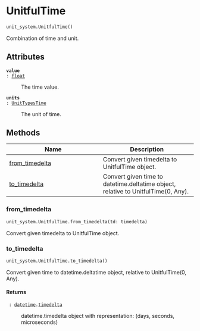 # UnitfulTime { #flood_adapt.unit_system.UnitfulTime }

```python
unit_system.UnitfulTime()
```

Combination of time and unit.

## Attributes {.doc-section .doc-section-attributes}

<code>[**value**]{.parameter-name} [:]{.parameter-annotation-sep} [[float](`float`)]{.parameter-annotation}</code>

:   The time value.

<code>[**units**]{.parameter-name} [:]{.parameter-annotation-sep} [[UnitTypesTime](`flood_adapt.objects.forcing.unit_system.UnitTypesTime`)]{.parameter-annotation}</code>

:   The unit of time.

## Methods

| Name | Description |
| --- | --- |
| [from_timedelta](#flood_adapt.unit_system.UnitfulTime.from_timedelta) | Convert given timedelta to UnitfulTime object. |
| [to_timedelta](#flood_adapt.unit_system.UnitfulTime.to_timedelta) | Convert given time to datetime.deltatime object, relative to UnitfulTime(0, Any). |

### from_timedelta { #flood_adapt.unit_system.UnitfulTime.from_timedelta }

```python
unit_system.UnitfulTime.from_timedelta(td: timedelta)
```

Convert given timedelta to UnitfulTime object.

### to_timedelta { #flood_adapt.unit_system.UnitfulTime.to_timedelta }

```python
unit_system.UnitfulTime.to_timedelta()
```

Convert given time to datetime.deltatime object, relative to UnitfulTime(0, Any).

#### Returns {.doc-section .doc-section-returns}

<code>[]{.parameter-name} [:]{.parameter-annotation-sep} [[datetime](`datetime`).[timedelta](`datetime.timedelta`)]{.parameter-annotation}</code>

:   datetime.timedelta object with representation: (days, seconds, microseconds)
